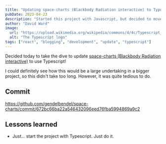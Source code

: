 ```yaml
---
title: "Updating space-charts (Blackbody Radiation interactive) to Typescript"
pubDate: 2023-04-23
description: "Started this project with Javascript, but decided to move it to Typescript."
author: "David Ward"
image:
  url: "https://upload.wikimedia.org/wikipedia/commons/4/4c/Typescript_logo_2020.svg"
  alt: "The Typescript logo"
tags: ["react", "blogging", "development", "update", "typescript"]
---
```


Decided today to take the dive to update [space-charts (Blackbody Radiation interactive)](/posts/project-blackbody-radiation) to use Typescript!

I could definitely see how this would be a large undertaking in a bigger project, so this didn't take too long. However, it was quite tedious to do.

## Commit

https://github.com/gendelbendel/space-charts/commit/672bc66ba22a546432096eed76fba5994869a9c2

## Lessons learned

- Just... start the project with Typescript. Just do it.
